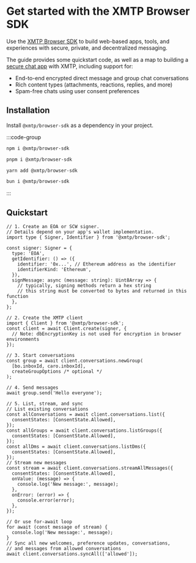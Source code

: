 # Get started with the XMTP Browser SDK

Use the [XMTP Browser SDK](https://github.com/xmtp/xmtp-js/tree/main/sdks/browser-sdk) to build web-based apps, tools, and experiences with secure, private, and decentralized messaging.

The guide provides some quickstart code, as well as a map to building a [secure chat app](/protocol/security) with XMTP, including support for:

- End-to-end encrypted direct message and group chat conversations
- Rich content types (attachments, reactions, replies, and more)
- Spam-free chats using user consent preferences

## Installation

Install `@xmtp/browser-sdk` as a dependency in your project.

:::code-group

```bash [npm]
npm i @xmtp/browser-sdk
```

```bash [pnpm]
pnpm i @xmtp/browser-sdk
```

```bash [yarn]
yarn add @xmtp/browser-sdk
```

```bash [bun]
bun i @xmtp/browser-sdk
```

:::

## Quickstart

```tsx [Browser]
// 1. Create an EOA or SCW signer.
// Details depend on your app's wallet implementation.
import type { Signer, Identifier } from '@xmtp/browser-sdk';

const signer: Signer = {
  type: 'EOA',
  getIdentifier: () => ({
    identifier: '0x...', // Ethereum address as the identifier
    identifierKind: 'Ethereum',
  }),
  signMessage: async (message: string): Uint8Array => {
    // typically, signing methods return a hex string
    // this string must be converted to bytes and returned in this function
  },
};

// 2. Create the XMTP client
import { Client } from '@xmtp/browser-sdk';
const client = await Client.create(signer, {
  // Note: dbEncryptionKey is not used for encryption in browser environments
});

// 3. Start conversations
const group = await client.conversations.newGroup(
  [bo.inboxId, caro.inboxId],
  createGroupOptions /* optional */
);

// 4. Send messages
await group.send('Hello everyone');

// 5. List, stream, and sync
// List existing conversations
const allConversations = await client.conversations.list({
  consentStates: [ConsentState.Allowed],
});
const allGroups = await client.conversations.listGroups({
  consentStates: [ConsentState.Allowed],
});
const allDms = await client.conversations.listDms({
  consentStates: [ConsentState.Allowed],
});
// Stream new messages
const stream = await client.conversations.streamAllMessages({
  consentStates: [ConsentState.Allowed],
  onValue: (message) => {
    console.log('New message:', message);
  },
  onError: (error) => {
    console.error(error);
  },
});

// Or use for-await loop
for await (const message of stream) {
  console.log('New message:', message);
}
// Sync all new welcomes, preference updates, conversations,
// and messages from allowed conversations
await client.conversations.syncAll(['allowed']);
```
